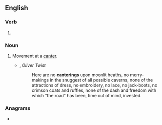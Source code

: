 ==English==

===Verb===
{{head|en|present participle}}

# {{present participle of|canter|lang=en|nocat=1}}

===Noun===
{{en-noun}}

# Movement at a [[canter]].
#* {{w|Charles Dickens}}, ''Oliver Twist''
#*: Here are no '''canterings''' upon moonlit heaths, no merry-makings in the snuggest of all possible caverns, none of the attractions of dress, no embroidery, no lace, no jack-boots, no crimson coats and ruffles, none of the dash and freedom with which "the road" has been, time out of mind, invested.

===Anagrams===
* {{anagrams|en|nectaring|recanting|trangenic}}